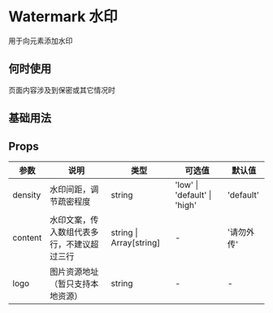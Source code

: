 # Watermark 水印

用于向元素添加水印

## 何时使用

页面内容涉及到保密或其它情况时

## 基础用法


<DemoBase />

## Props

| 参数    | 说明                                       | 类型                    | 可选值                       | 默认值     |
| ------- | ------------------------------------------ | ----------------------- | ---------------------------- | ---------- |
| density | 水印间距，调节疏密程度                     | string                  | 'low' \| 'default' \| 'high' | 'default'  |
| content | 水印文案，传入数组代表多行，不建议超过三行 | string \| Array[string] | -                            | '请勿外传' |
| logo    | 图片资源地址（暂只支持本地资源）           | string                  | -                            | -          |
